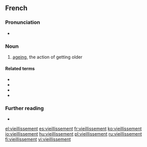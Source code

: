 ==French==

===Pronunciation===
* {{IPA|/vje.jis.mɑ̃/|lang=fr}}

===Noun===
{{fr-noun|m}}

# [[ageing]], the action of getting older

====Related terms====
* {{l|fr|vieillir}}
* {{l|fr|vieillesse}}
* {{l|fr|vieux}}
* {{l|fr|vieillissant}}

===Further reading===
* {{R:TLFi}}

[[el:vieillissement]]
[[es:vieillissement]]
[[fr:vieillissement]]
[[ko:vieillissement]]
[[io:vieillissement]]
[[hu:vieillissement]]
[[pl:vieillissement]]
[[ru:vieillissement]]
[[fi:vieillissement]]
[[vi:vieillissement]]